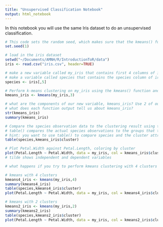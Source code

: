 ```yaml
---
title: "Unsupervised Classification Notebook"
output: html_notebook
---
```

In this notebook you will use the same Iris dataset to do an unsupervised classification. 

```r
# This code sets the random seed, which makes sure that the kmeans() function generates random numbers. Don't remove this line. 
set.seed(1)
```


```r
# load in the iris dataset
setwd("~/Documents/AMNH/R/IntroductionToR/data")
iris <- read.csv("iris.csv", header=TRUE)
```


```r
# make a new variable called my_iris that contains first 4 columns of iris
# make a variable called species that contains the species column of iris
species <- iris[,5] 
```


```r
# Perform k-means clustering on my_iris using the kmeans() function and save the output to new variable called kmeans_iris
kmeans_iris <- kmeans(my_iris,3)
```


```r
# what are the components of our new variable, kmeans_iris? Use 2 of our data exploration functions to find out. 
# what does each function output tell us about kmeans_iris?
str(kmeans_iris)
summary(kmeans_iris)
```


```r
# Compare the species observation data to the clustering result using table()
# table() compares the actual species observations to the groups that the clustering algorithm came up with. 
# hint: you want to use table() to compare species and the cluster attribute of kmeans_iris
table(species,kmeans_iris$cluster)
```


```r
# Plot Petal.Width against Petal.Length, coloring by cluster
plot(Petal.Length ~ Petal.Width, data = my_iris, col = kmeans_iris$cluster)
# tilde shows independent and dependent variables
```


```r
# what happens if you try to perform kmeans clustering with 4 clusters instead? Are any of your code outputs different? What about with 2 clusters?

# kmeans with 4 clusters
kmeans4_iris <- kmeans(my_iris,4)
summary(kmeans4_iris)
table(species,kmeans4_iris$cluster)
plot(Petal.Length ~ Petal.Width, data = my_iris, col = kmeans4_iris$cluster)

# kmeans with 2 clusters 
kmeans2_iris <- kmeans(my_iris,2)
summary(kmeans2_iris)
table(species,kmeans2_iris$cluster)
plot(Petal.Length ~ Petal.Width, data = my_iris, col = kmeans2_iris$cluster)
```

